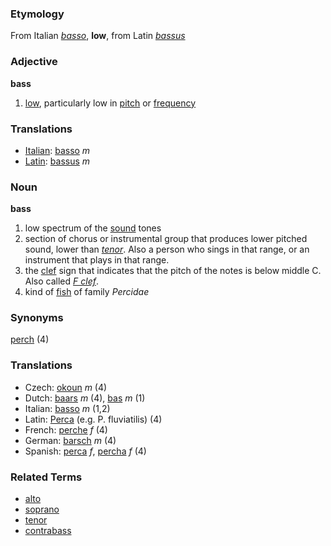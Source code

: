 ===Etymology===
From Italian ''[[basso]]'', '''low''', from Latin ''[[bassus]]''

===Adjective===
'''bass'''

# [[low]], particularly low in [[pitch]] or [[frequency]]

===Translations===
*[[Italian]]: [[basso]] ''m''
*[[Latin]]: [[bassus]] ''m''

===Noun===
'''bass'''

# low spectrum of the [[sound]] tones
# section of chorus or instrumental group that produces lower pitched sound, lower than ''[[tenor]]''.  Also a person who sings in that range, or an instrument that plays in that range.
# the [[clef]] sign that indicates that the pitch of the notes is below middle C.  Also called ''[[F clef]]''.
# kind of [[fish]] of family ''Percidae''


===Synonyms===
[[perch]] (4)

===Translations===
*Czech: [[okoun]]  ''m'' (4)
*Dutch: [[baars]] ''m'' (4), [[bas]] ''m'' (1)
*Italian: [[basso]] ''m'' (1,2)
*Latin: [[Perca]] (e.g. P. fluviatilis) (4)
*French: [[perche]] ''f'' (4)
*German: [[barsch]] ''m''  (4)
*Spanish: [[perca]] ''f'', [[percha]] ''f'' (4)

===Related Terms===
*[[alto]]
*[[soprano]]
*[[tenor]]
*[[contrabass]]